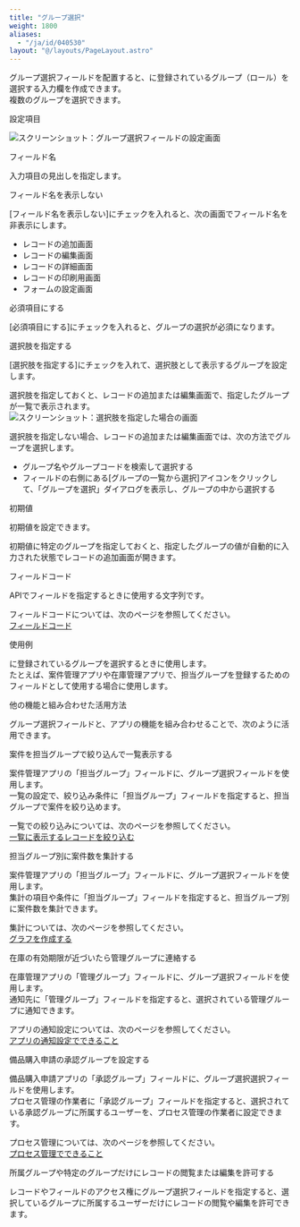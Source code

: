 ```yaml
---
title: "グループ選択"
weight: 1800
aliases:
  - "/ja/id/040530"
layout: "@/layouts/PageLayout.astro"
---
```




グループ選択フィールドを配置すると、<Kintone />に登録されているグループ（ロール）を選択する入力欄を作成できます。  
複数のグループを選択できます。

<Heading id="form_parts_group_selection_40">設定項目</Heading>

<Img src="/k/kintone/img-ja/group_selection_05.png" alt="スクリーンショット：グループ選択フィールドの設定画面" />

<Heading level={3} id="form_parts_group_selection_4010">フィールド名</Heading>

入力項目の見出しを指定します。

<Heading level={3} id="form_parts_group_selection_4020">フィールド名を表示しない</Heading>

[フィールド名を表示しない]にチェックを入れると、次の画面でフィールド名を非表示にします。

* レコードの追加画面
* レコードの編集画面
* レコードの詳細画面
* レコードの印刷用画面
* フォームの設定画面

<Heading level={3} id="form_parts_group_selection_4030">必須項目にする</Heading>

[必須項目にする]にチェックを入れると、グループの選択が必須になります。

<Heading level={3} id="form_parts_group_selection_4040">選択肢を指定する</Heading>

[選択肢を指定する]にチェックを入れて、選択肢として表示するグループを設定します。

選択肢を指定しておくと、レコードの追加または編集画面で、指定したグループが一覧で表示されます。  
<Img src="/k/kintone/img-ja/group_selection_06.png" alt="スクリーンショット：選択肢を指定した場合の画面" />

選択肢を指定しない場合、レコードの追加または編集画面では、次の方法でグループを選択します。

* グループ名やグループコードを検索して選択する
* フィールドの右側にある[グループの一覧から選択]アイコンをクリックして、「グループを選択」ダイアログを表示し、グループの中から選択する

<Heading level={3} id="form_parts_group_selection_4050">初期値</Heading>

初期値を設定できます。

初期値に特定のグループを指定しておくと、指定したグループの値が自動的に入力された状態でレコードの追加画面が開きます。

<Heading level={3} id="form_parts_group_selection_4060">フィールドコード</Heading>

APIでフィールドを指定するときに使用する文字列です。

<Note>

フィールドコードについては、次のページを参照してください。  
[フィールドコード](/k/ja/id/040504.html)

</Note>

<Heading id="form_parts_group_selection_30">使用例</Heading>

<Kintone />に登録されているグループを選択するときに使用します。  
たとえば、案件管理アプリや在庫管理アプリで、担当グループを登録するためのフィールドとして使用する場合に使用します。

<Heading level={3} id="form_parts_group_selection_3010">他の機能と組み合わせた活用方法</Heading>

グループ選択フィールドと、<Kintone />アプリの機能を組み合わせることで、次のように活用できます。

<Heading level={4} id="form_parts_group_selection_301010">案件を担当グループで絞り込んで一覧表示する</Heading>

案件管理アプリの「担当グループ」フィールドに、グループ選択フィールドを使用します。  
一覧の設定で、絞り込み条件に「担当グループ」フィールドを指定すると、担当グループで案件を絞り込めます。

一覧での絞り込みについては、次のページを参照してください。  
[一覧に表示するレコードを絞り込む](/k/ja/id/040458.html)

<Heading level={4} id="form_parts_group_selection_301020">担当グループ別に案件数を集計する</Heading>

案件管理アプリの「担当グループ」フィールドに、グループ選択フィールドを使用します。  
集計の項目や条件に「担当グループ」フィールドを指定すると、担当グループ別に案件数を集計できます。

集計については、次のページを参照してください。  
[グラフを作成する](/k/ja/id/040468.html)

<Heading level={4} id="form_parts_group_selection_301030">在庫の有効期限が近づいたら管理グループに連絡する</Heading>

在庫管理アプリの「管理グループ」フィールドに、グループ選択フィールドを使用します。  
通知先に「管理グループ」フィールドを指定すると、選択されている管理グループに通知できます。

アプリの通知設定については、次のページを参照してください。  
[アプリの通知設定でできること](/k/ja/id/040565.html)

<Heading level={4} id="form_parts_group_selection_301040">備品購入申請の承認グループを設定する</Heading>

備品購入申請アプリの「承認グループ」フィールドに、グループ選択選択フィールドを使用します。  
プロセス管理の作業者に「承認グループ」フィールドを指定すると、選択されている承認グループに所属するユーザーを、プロセス管理の作業者に設定できます。

プロセス管理については、次のページを参照してください。  
[プロセス管理でできること](/k/ja/id/040576.html)

<Heading level={4} id="form_parts_group_selection_301050">所属グループや特定のグループだけにレコードの閲覧または編集を許可する</Heading>

レコードやフィールドのアクセス権にグループ選択フィールドを指定すると、選択しているグループに所属するユーザーだけにレコードの閲覧や編集を許可できます。

